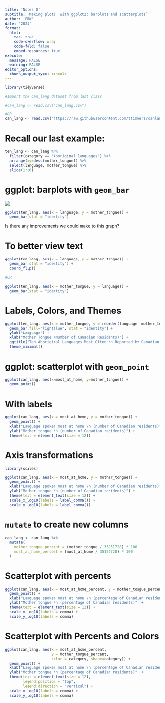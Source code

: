 ```yaml
---
title: 'Notes D'
subtitle: 'Making plots  with ggplot2: barplots and scatterplots`'
author: 'EMW'
date: '2023'
format:
  html:
    toc: true
    code-overflow: wrap
    code-fold: false
    embed-resources: true
execute: 
  message: FALSE
  warning: FALSE
editor_options: 
  chunk_output_type: console
---
```



```r
library(tidyverse)
```

```r
#Import the can_lang dataset from last class

#can_lang <- read.csv("can_lang.csv")

#OR
can_lang <- read.csv("https://raw.githubusercontent.com/ttimbers/canlang/master/inst/extdata/can_lang.csv")
```

# Recall our last example: 

```r
ten_lang <- can_lang %>% 
  filter(category == "Aboriginal languages") %>%
  arrange(by=desc(mother_tongue)) %>%
  select(language, mother_tongue) %>%
  slice(1:10)
```

# ggplot: barplots with `geom_bar`

![](images/img-ggplot-1.png)

```r
ggplot(ten_lang, aes(x = language, y = mother_tongue)) +
  geom_bar(stat = "identity")
```

Is there any improvements we could make to this graph? 

# To better view text

```r
ggplot(ten_lang, aes(x = language, y = mother_tongue)) +
  geom_bar(stat = "identity") +  
  coord_flip()

#OR

ggplot(ten_lang, aes(x = mother_tongue, y = language)) +
  geom_bar(stat = "identity") 
```


# Labels, Colors, and Themes


```r
ggplot(ten_lang, aes(x = mother_tongue, y = reorder(language, mother_tongue))) +
  geom_bar(fill="lightblue", stat = "identity") + 
  ylab("Language") +
  xlab("Mother Tongue (Number of Canadian Residents)") + 
  ggtitle("Ten Aboriginal Languages Most Often \n Reported by Canadian Residents \n as Their Mother Tongue") + 
  theme_minimal()
```

# ggplot: scatterplot with `geom_point`

```r
ggplot(can_lang, aes(x=most_at_home, y=mother_tongue)) +
  geom_point()
```
# With labels

```r
ggplot(can_lang, aes(x = most_at_home, y = mother_tongue)) +
  geom_point() +
  xlab("Language spoken most at home \n (number of Canadian residents)") +
  ylab("Mother tongue \n (number of Canadian residents)") +
  theme(text = element_text(size = 12))
```


# Axis transformations

```r
library(scales)
```

```r
ggplot(can_lang, aes(x = most_at_home, y = mother_tongue)) +
  geom_point() +
  xlab("Language spoken most at home \n (number of Canadian residents)") +
  ylab("Mother tongue \n (number of Canadian residents)") +
  theme(text = element_text(size = 12)) +
  scale_x_log10(labels = label_comma()) +
  scale_y_log10(labels = label_comma())
```


# `mutate` to create new columns

```r
can_lang <- can_lang %>%
  mutate(
    mother_tongue_percent = (mother_tongue / 35151728) * 100,
    most_at_home_percent = (most_at_home / 35151728) * 100
  )
```

# Scatterplot with percents

```r
ggplot(can_lang, aes(x = most_at_home_percent, y = mother_tongue_percent)) +
  geom_point() +
  xlab("Language spoken most at home \n (percentage of Canadian residents)") +
  ylab("Mother tongue \n (percentage of Canadian residents)") +
  theme(text = element_text(size = 12)) +
  scale_x_log10(labels = comma) +
  scale_y_log10(labels = comma)
```

# Scatterplot with Percents and Colors

```r
ggplot(can_lang, aes(x = most_at_home_percent, 
                     y = mother_tongue_percent, 
                     color = category, shape=category)) +
  geom_point() +
  xlab("Language spoken most at home \n (percentage of Canadian residents)") +
  ylab("Mother tongue \n (percentage of Canadian residents)") +
  theme(text = element_text(size = 12),
        legend.position = "top",
        legend.direction = "vertical") +
  scale_x_log10(labels = comma) +
  scale_y_log10(labels = comma)
```


